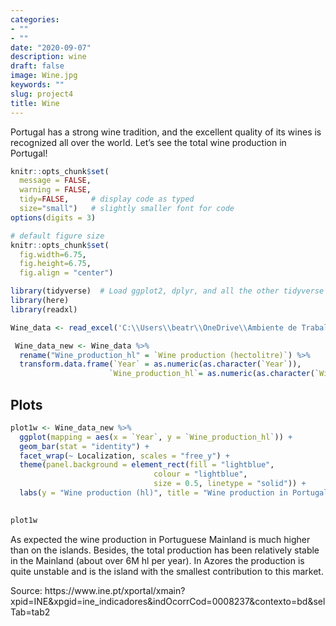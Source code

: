 ```yaml
---
categories:
- ""
- ""
date: "2020-09-07"
description: wine
draft: false
image: Wine.jpg
keywords: ""
slug: project4
title: Wine
---
```


Portugal has a strong wine tradition, and the excellent quality of its wines is recognized all over the world.
Let's see the total wine production in Portugal!

```r
knitr::opts_chunk$set(
  message = FALSE, 
  warning = FALSE, 
  tidy=FALSE,     # display code as typed
  size="small")   # slightly smaller font for code
options(digits = 3)

# default figure size
knitr::opts_chunk$set(
  fig.width=6.75, 
  fig.height=6.75,
  fig.align = "center")
```

```r
library(tidyverse)  # Load ggplot2, dplyr, and all the other tidyverse packages
library(here)
library(readxl)
```



```r
Wine_data <- read_excel('C:\\Users\\beatr\\OneDrive\\Ambiente de Trabalho\\Wine.xls')

```


```r
 Wine_data_new <- Wine_data %>%
  rename("Wine_production_hl" = `Wine production (hectolitre)`) %>% 
  transform.data.frame(`Year` = as.numeric(as.character(`Year`)),
                      `Wine_production_hl`= as.numeric(as.character(`Wine_production_hl`)))

```

## Plots

```r
plot1w <- Wine_data_new %>% 
  ggplot(mapping = aes(x = `Year`, y = `Wine_production_hl`)) +
  geom_bar(stat = "identity") +
  facet_wrap(~ Localization, scales = "free_y") + 
  theme(panel.background = element_rect(fill = "lightblue",
                                colour = "lightblue",
                                size = 0.5, linetype = "solid")) +
  labs(y = "Wine production (hl)", title = "Wine production in Portugal")
  

plot1w
```

As expected the wine production in Portuguese Mainland is much higher than on the islands. Besides, the total production has been relatively stable in the Mainland (about over 6M hl per year). In Azores the production is quite unstable and is the island with the smallest contribution to this market.

Source: https://www.ine.pt/xportal/xmain?xpid=INE&xpgid=ine_indicadores&indOcorrCod=0008237&contexto=bd&selTab=tab2